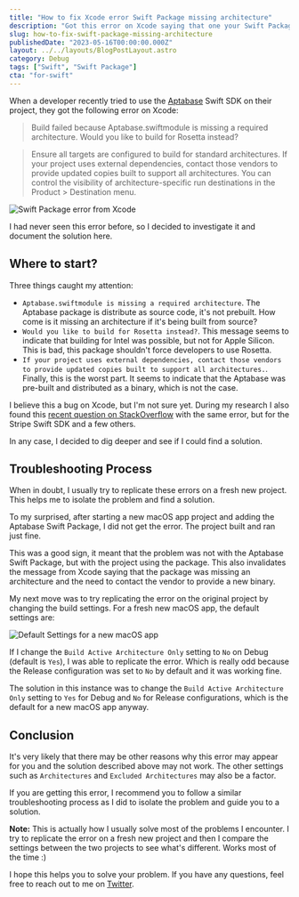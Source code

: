 ```yaml
---
title: "How to fix Xcode error Swift Package missing architecture"
description: "Got this error on Xcode saying that one your Swift Package is missing an architecture? Learn how to fix it."
slug: how-to-fix-swift-package-missing-architecture
publishedDate: "2023-05-16T00:00:00.000Z"
layout: ../../layouts/BlogPostLayout.astro
category: Debug
tags: ["Swift", "Swift Package"]
cta: "for-swift"
---
```


When a developer recently tried to use the [Aptabase](https://github.com/aptabase/aptabase-swift) Swift SDK on their project, they got the following error on Xcode:

> Build failed because Aptabase.swiftmodule is missing a required architecture. Would you like to build for Rosetta instead?

> Ensure all targets are configured to build for standard architectures. If your project uses external dependencies, contact those vendors to provide updated copies built to support all architectures. You can control the visibility of architecture-specific run destinations in the Product > Destination menu.

![Swift Package error from Xcode](../../assets/blog/how-to-fix-swift-package-missing-architecture/errormessage.jpg)

I had never seen this error before, so I decided to investigate it and document the solution here.

## Where to start?

Three things caught my attention:

- `Aptabase.swiftmodule is missing a required architecture`. The Aptabase package is distribute as source code, it's not prebuilt. How come is it missing an architecture if it's being built from source?
- `Would you like to build for Rosetta instead?`. This message seems to indicate that building for Intel was possible, but not for Apple Silicon. This is bad, this package shouldn't force developers to use Rosetta.
- `If your project uses external dependencies, contact those vendors to provide updated copies built to support all architectures.`. Finally, this is the worst part. It seems to indicate that the Aptabase was pre-built and distributed as a binary, which is not the case.

I believe this a bug on Xcode, but I'm not sure yet. During my research I also found this [recent question on StackOverflow](https://stackoverflow.com/questions/75948233/in-m1-machine-ventura13-3-xcode-14-3-build-error-with-undefined-symbol-on-all) with the same error, but for the Stripe Swift SDK and a few others.

In any case, I decided to dig deeper and see if I could find a solution.

## Troubleshooting Process

When in doubt, I usually try to replicate these errors on a fresh new project. This helps me to isolate the problem and find a solution.

To my surprised, after starting a new macOS app project and adding the Aptabase Swift Package, I did not get the error. The project built and ran just fine.

This was a good sign, it meant that the problem was not with the Aptabase Swift Package, but with the project using the package. This also invalidates the message from Xcode saying that the package was missing an architecture and the need to contact the vendor to provide a new binary.

My next move was to try replicating the error on the original project by changing the build settings. For a fresh new macOS app, the default settings are:

![Default Settings for a new macOS app](../../assets/blog/how-to-fix-swift-package-missing-architecture/default-settings.png)

If I change the `Build Active Architecture Only` setting to `No` on Debug (default is `Yes`), I was able to replicate the error. Which is really odd because the Release configuration was set to `No` by default and it was working fine.

The solution in this instance was to change the `Build Active Architecture Only` setting to `Yes` for Debug and `No` for Release configurations, which is the default for a new macOS app anyway.

## Conclusion

It's very likely that there may be other reasons why this error may appear for you and the solution described above may not work. The other settings such as `Architectures` and `Excluded Architectures` may also be a factor.

If you are getting this error, I recommend you to follow a similar troubleshooting process as I did to isolate the problem and guide you to a solution.

**Note:** This is actually how I usually solve most of the problems I encounter. I try to replicate the error on a fresh new project and then I compare the settings between the two projects to see what's different. Works most of the time :)

I hope this helps you to solve your problem. If you have any questions, feel free to reach out to me on [Twitter](https://twitter.com/goenning).
